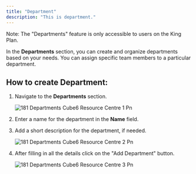 ```yaml
---
title: "Department"
description: "This is department."
---
```


<Info>
  Note: The "Departments" feature is only accessible to users on the King Plan.
</Info>

In the **Departments** section, you can create and organize departments based on your needs. You can assign specific team members to a particular department.

## **How to create Department:**

1. Navigate to the **Departments** section.

   ![181 Departments  Cube6 Resource Centre 1 Pn](/images/how-botpenguin-works/department/181.departments__Cube6_resource_centre-1.png)
2. Enter a name for the department in the **Name** field.
3. Add a short description for the department, if needed.

   ![181 Departments  Cube6 Resource Centre 2 Pn](/images/how-botpenguin-works/department/181.departments__Cube6_resource_centre-2.png)
4. After filling in all the details click on the  "Add Department" button.

   ![181 Departments  Cube6 Resource Centre 3 Pn](/images/how-botpenguin-works/department/181.departments__Cube6_resource_centre-3.png)